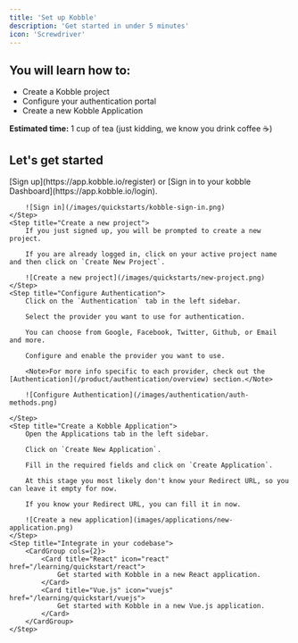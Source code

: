 ```yaml
---
title: 'Set up Kobble'
description: 'Get started in under 5 minutes'
icon: 'Screwdriver'
---
```


## You will learn how to:

- Create a Kobble project
- Configure your authentication portal
- Create a new Kobble Application

**Estimated time:** 1 cup of tea (just kidding, we know you drink coffee ☕️)

## Let's get started

<Steps>
    <Step title="Sign in to Kobble">
        [Sign up](https://app.kobble.io/register) or [Sign in to your kobble Dashboard](https://app.kobble.io/login).

        ![Sign in](/images/quickstarts/kobble-sign-in.png)
    </Step>
    <Step title="Create a new project">
        If you just signed up, you will be prompted to create a new project.

        If you are already logged in, click on your active project name and then click on `Create New Project`.

        ![Create a new project](/images/quickstarts/new-project.png)
    </Step>
    <Step title="Configure Authentication">
        Click on the `Authentication` tab in the left sidebar.

        Select the provider you want to use for authentication.

        You can choose from Google, Facebook, Twitter, Github, or Email and more.

        Configure and enable the provider you want to use.

        <Note>For more info specific to each provider, check out the [Authentication](/product/authentication/overview) section.</Note>

        ![Configure Authentication](/images/authentication/auth-methods.png)

    </Step>
    <Step title="Create a Kobble Application">
        Open the Applications tab in the left sidebar.

        Click on `Create New Application`.

        Fill in the required fields and click on `Create Application`.

        At this stage you most likely don't know your Redirect URL, so you can leave it empty for now.

        If you know your Redirect URL, you can fill it in now.

        ![Create a new application](images/applications/new-application.png)
    </Step>
    <Step title="Integrate in your codebase">
        <CardGroup cols={2}>
            <Card title="React" icon="react" href="/learning/quickstart/react">
                Get started with Kobble in a new React application.
            </Card>
            <Card title="Vue.js" icon="vuejs" href="/learning/quickstart/vuejs">
                Get started with Kobble in a new Vue.js application.
            </Card>
        </CardGroup>
    </Step>
</Steps>